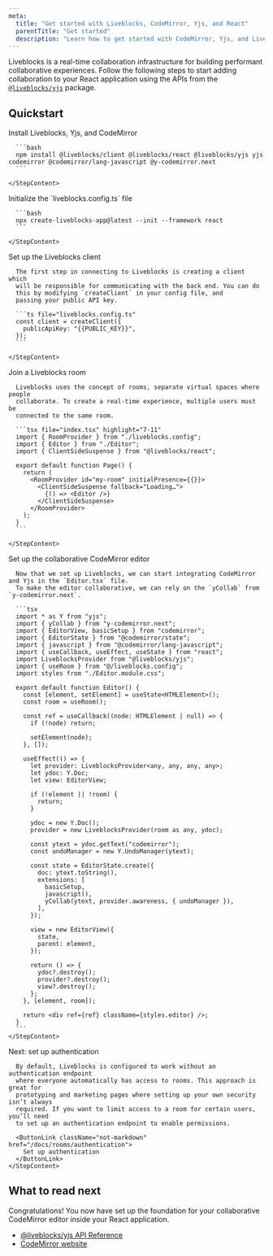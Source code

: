 ```yaml
---
meta:
  title: "Get started with Liveblocks, CodeMirror, Yjs, and React"
  parentTitle: "Get started"
  description: "Learn how to get started with CodeMirror, Yjs, and Liveblocks."
---
```


Liveblocks is a real-time collaboration infrastructure for building performant
collaborative experiences. Follow the following steps to start adding
collaboration to your React application using the APIs from the
[`@liveblocks/yjs`](/docs/api-reference/liveblocks-yjs) package.

## Quickstart

<Steps>
  <Step>
    <StepTitle>Install Liveblocks, Yjs, and CodeMirror</StepTitle>
    <StepContent>

      ```bash
      npm install @liveblocks/client @liveblocks/react @liveblocks/yjs yjs codemirror @codemirror/lang-javascript @y-codemirror.next
      ```

    </StepContent>

  </Step>
  <Step>
    <StepTitle>Initialize the `liveblocks.config.ts` file</StepTitle>
    <StepContent>

      ```bash
      npx create-liveblocks-app@latest --init --framework react
      ```

    </StepContent>

  </Step>

  <Step>
    <StepTitle>Set up the Liveblocks client</StepTitle>
    <StepContent>

      The first step in connecting to Liveblocks is creating a client which
      will be responsible for communicating with the back end. You can do
      this by modifying `createClient` in your config file, and
      passing your public API key.

      ```ts file="liveblocks.config.ts"
      const client = createClient({
        publicApiKey: "{{PUBLIC_KEY}}",
      });
      ```

    </StepContent>

  </Step>
  <Step>
    <StepTitle>Join a Liveblocks room</StepTitle>
    <StepContent>

      Liveblocks uses the concept of rooms, separate virtual spaces where people
      collaborate. To create a real-time experience, multiple users must be
      connected to the same room.

      ```tsx file="index.tsx" highlight="7-11"
      import { RoomProvider } from "./liveblocks.config";
      import { Editor } from "./Editor";
      import { ClientSideSuspense } from "@liveblocks/react";

      export default function Page() {
        return (
          <RoomProvider id="my-room" initialPresence={{}}>
            <ClientSideSuspense fallback="Loading…">
              {() => <Editor />}
            </ClientSideSuspense>
          </RoomProvider>
        );
      }
      ```

    </StepContent>

  </Step>
  <Step>
    <StepTitle>Set up the collaborative CodeMirror editor</StepTitle>
    <StepContent>

      Now that we set up Liveblocks, we can start integrating CodeMirror and Yjs in the `Editor.tsx` file.
      To make the editor collaborative, we can rely on the `yCollab` from `y-codemirror.next`.

      ```tsx
      import * as Y from "yjs";
      import { yCollab } from "y-codemirror.next";
      import { EditorView, basicSetup } from "codemirror";
      import { EditorState } from "@codemirror/state";
      import { javascript } from "@codemirror/lang-javascript";
      import { useCallback, useEffect, useState } from "react";
      import LiveblocksProvider from "@liveblocks/yjs";
      import { useRoom } from "@/liveblocks.config";
      import styles from "./Editor.module.css";

      export default function Editor() {
        const [element, setElement] = useState<HTMLElement>();
        const room = useRoom();

        const ref = useCallback((node: HTMLElement | null) => {
          if (!node) return;

          setElement(node);
        }, []);

        useEffect(() => {
          let provider: LiveblocksProvider<any, any, any, any>;
          let ydoc: Y.Doc;
          let view: EditorView;

          if (!element || !room) {
            return;
          }

          ydoc = new Y.Doc();
          provider = new LiveblocksProvider(room as any, ydoc);

          const ytext = ydoc.getText("codemirror");
          const undoManager = new Y.UndoManager(ytext);

          const state = EditorState.create({
            doc: ytext.toString(),
            extensions: [
              basicSetup,
              javascript(),
              yCollab(ytext, provider.awareness, { undoManager }),
            ],
          });

          view = new EditorView({
            state,
            parent: element,
          });

          return () => {
            ydoc?.destroy();
            provider?.destroy();
            view?.destroy();
          };
        }, [element, room]);

        return <div ref={ref} className={styles.editor} />;
      }
      ```
    </StepContent>

  </Step>
  <Step lastStep>
    <StepTitle>Next: set up authentication</StepTitle>
    <StepContent>
    
      By default, Liveblocks is configured to work without an authentication endpoint
      where everyone automatically has access to rooms. This approach is great for
      prototyping and marketing pages where setting up your own security isn’t always
      required. If you want to limit access to a room for certain users, you’ll need
      to set up an authentication endpoint to enable permissions.

      <ButtonLink className="not-markdown" href="/docs/rooms/authentication">
        Set up authentication
      </ButtonLink>
    </StepContent>

  </Step>
</Steps>

## What to read next

Congratulations! You now have set up the foundation for your collaborative
CodeMirror editor inside your React application.

- [@liveblocks/yjs API Reference](/docs/api-reference/liveblocks-yjs)
- [CodeMirror website](https://codemirror.net)
